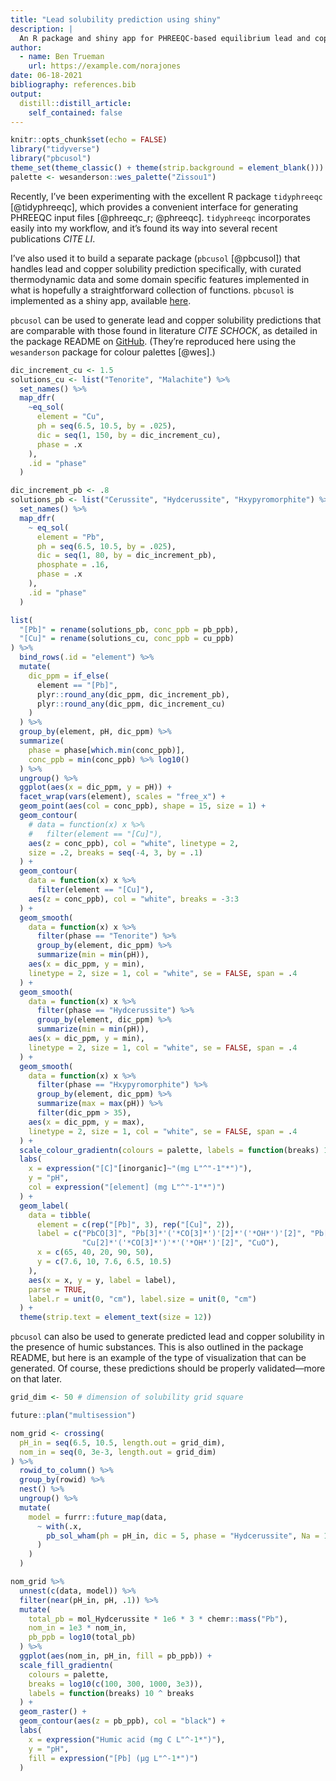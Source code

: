 ```yaml
---
title: "Lead solubility prediction using shiny"
description: |
  An R package and shiny app for PHREEQC-based equilibrium lead and copper solubility prediction.
author:
  - name: Ben Trueman
    url: https://example.com/norajones
date: 06-18-2021
bibliography: references.bib
output:
  distill::distill_article:
    self_contained: false
---
```



```r
knitr::opts_chunk$set(echo = FALSE)
library("tidyverse")
library("pbcusol")
theme_set(theme_classic() + theme(strip.background = element_blank()))
palette <- wesanderson::wes_palette("Zissou1")
```

Recently, I've been experimenting with the excellent R package `tidyphreeqc` [@tidyphreeqc], which provides a convenient interface for generating PHREEQC input files [@phreeqc_r; @phreeqc]. `tidyphreeqc` incorporates easily into my workflow, and it's found its way into several recent publications *CITE LI*.

I've also used it to build a separate package (`pbcusol` [@pbcusol]) that handles lead and copper solubility prediction specifically, with curated thermodynamic data and some domain specific features implemented in what is hopefully a straightforward collection of functions. `pbcusol` is implemented as a shiny app, available [here](https://bentrueman.shinyapps.io/shinypbcusol/).


`pbcusol` can be used to generate lead and copper solubility predictions that are comparable with those found in literature *CITE SCHOCK*, as detailed in the package README on [GitHub](https://github.com/bentrueman/pbcusol). (They're reproduced here using the `wesanderson` package for colour palettes [@wes].)

```r

dic_increment_cu <- 1.5
solutions_cu <- list("Tenorite", "Malachite") %>%
  set_names() %>%
  map_dfr(
    ~eq_sol(
      element = "Cu",
      ph = seq(6.5, 10.5, by = .025),
      dic = seq(1, 150, by = dic_increment_cu),
      phase = .x
    ),
    .id = "phase"
  )

dic_increment_pb <- .8
solutions_pb <- list("Cerussite", "Hydcerussite", "Hxypyromorphite") %>%
  set_names() %>%
  map_dfr(
    ~ eq_sol(
      element = "Pb",
      ph = seq(6.5, 10.5, by = .025),
      dic = seq(1, 80, by = dic_increment_pb),
      phosphate = .16,
      phase = .x
    ),
    .id = "phase"
  )

list(
  "[Pb]" = rename(solutions_pb, conc_ppb = pb_ppb), 
  "[Cu]" = rename(solutions_cu, conc_ppb = cu_ppb)
) %>% 
  bind_rows(.id = "element") %>% 
  mutate(
    dic_ppm = if_else(
      element == "[Pb]", 
      plyr::round_any(dic_ppm, dic_increment_pb), 
      plyr::round_any(dic_ppm, dic_increment_cu)
    )
  ) %>% 
  group_by(element, pH, dic_ppm) %>% 
  summarize(
    phase = phase[which.min(conc_ppb)],
    conc_ppb = min(conc_ppb) %>% log10()
  ) %>% 
  ungroup() %>% 
  ggplot(aes(x = dic_ppm, y = pH)) + 
  facet_wrap(vars(element), scales = "free_x") + 
  geom_point(aes(col = conc_ppb), shape = 15, size = 1) +
  geom_contour(
    # data = function(x) x %>% 
    #   filter(element == "[Cu]"),
    aes(z = conc_ppb), col = "white", linetype = 2, 
    size = .2, breaks = seq(-4, 3, by = .1)
  ) + 
  geom_contour(
    data = function(x) x %>% 
      filter(element == "[Cu]"),
    aes(z = conc_ppb), col = "white", breaks = -3:3
  ) + 
  geom_smooth(
    data = function(x) x %>% 
      filter(phase == "Tenorite") %>% 
      group_by(element, dic_ppm) %>% 
      summarize(min = min(pH)),
    aes(x = dic_ppm, y = min),
    linetype = 2, size = 1, col = "white", se = FALSE, span = .4
  ) + 
  geom_smooth(
    data = function(x) x %>% 
      filter(phase == "Hydcerussite") %>% 
      group_by(element, dic_ppm) %>% 
      summarize(min = min(pH)),
    aes(x = dic_ppm, y = min),
    linetype = 2, size = 1, col = "white", se = FALSE, span = .4
  ) +
  geom_smooth(
    data = function(x) x %>% 
      filter(phase == "Hxypyromorphite") %>% 
      group_by(element, dic_ppm) %>% 
      summarize(max = max(pH)) %>% 
      filter(dic_ppm > 35),
    aes(x = dic_ppm, y = max),
    linetype = 2, size = 1, col = "white", se = FALSE, span = .4
  ) +
  scale_colour_gradientn(colours = palette, labels = function(breaks) 1e-3 * (10 ^ breaks)) +
  labs(
    x = expression("[C]"[inorganic]~"(mg L"^"-1"*")"),
    y = "pH",
    col = expression("[element] (mg L"^"-1"*")")
  ) +
  geom_label(
    data = tibble(
      element = c(rep("[Pb]", 3), rep("[Cu]", 2)),
      label = c("PbCO[3]", "Pb[3]*'('*CO[3]*')'[2]*'('*OH*')'[2]", "Pb[5]*'('*PO[4]*')'[3]*OH", 
                "Cu[2]*'('*CO[3]*')'*'('*OH*')'[2]", "CuO"),
      x = c(65, 40, 20, 90, 50),
      y = c(7.6, 10, 7.6, 6.5, 10.5)
    ),
    aes(x = x, y = y, label = label),
    parse = TRUE,
    label.r = unit(0, "cm"), label.size = unit(0, "cm")
  ) +
  theme(strip.text = element_text(size = 12))
```

`pbcusol` can also be used to generate predicted lead and copper solubility in the presence of humic substances. This is also outlined in the package README, but here is an example of the type of visualization that can be generated. Of course, these predictions should be properly validated---more on that later.

```r

grid_dim <- 50 # dimension of solubility grid square

future::plan("multisession")

nom_grid <- crossing(
  pH_in = seq(6.5, 10.5, length.out = grid_dim),
  nom_in = seq(0, 3e-3, length.out = grid_dim)
) %>% 
  rowid_to_column() %>% 
  group_by(rowid) %>% 
  nest() %>% 
  ungroup() %>%  
  mutate(
    model = furrr::future_map(data, 
      ~ with(.x, 
        pb_sol_wham(ph = pH_in, dic = 5, phase = "Hydcerussite", Na = 10 / chemr::mass("Na"), mass_ha = nom_in)
      )
    )
  )

nom_grid %>% 
  unnest(c(data, model)) %>% 
  filter(near(pH_in, pH, .1)) %>% 
  mutate(
    total_pb = mol_Hydcerussite * 1e6 * 3 * chemr::mass("Pb"),
    nom_in = 1e3 * nom_in, 
    pb_ppb = log10(total_pb)
  ) %>% 
  ggplot(aes(nom_in, pH_in, fill = pb_ppb)) + 
  scale_fill_gradientn(
    colours = palette, 
    breaks = log10(c(100, 300, 1000, 3e3)),
    labels = function(breaks) 10 ^ breaks
  ) +
  geom_raster() + 
  geom_contour(aes(z = pb_ppb), col = "black") +
  labs(
    x = expression("Humic acid (mg C L"^-1*")"),
    y = "pH",
    fill = expression("[Pb] (µg L"^-1*")")
  )

```


